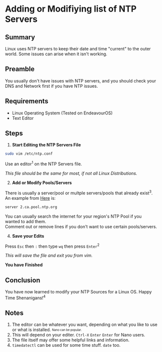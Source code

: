 # Adding or Modifiying list of NTP Servers

## Summary

Linux uses NTP servers to keep their date and time "current" to the outer world. Some issues can arise when it isn't working.  

## Preamble  

You usually don't have issues with NTP servers, and you should check your DNS and Network first if you have NTP issues.

## Requirements

- Linux Operating System (Tested on EndeavourOS)
- Text Editor

## Steps

1. **Start Editing the NTP Servers File**  

```bash copy
sudo vim /etc/ntp.conf
```  
Use an editor<sup>1</sup> on the NTP Servers file.  

*This file should be the same for most, if not all Linux Distributions.*

2. **Add or Modify Pools/Servers**  

There is usually a server/pool or multple servers/pools that already exist<sup>3</sup>.  
An example from [Here](https://www.ntppool.org/zone/ca) is:  
```bash copy
server 2.ca.pool.ntp.org
```  

You can usually search the internet for your region's NTP Pool if you wanted to add them.  
Comment out or remove lines if you don't want to use certain pools/servers.

4. **Save your Edits**  

Press `Esc` then `:` then type `wq` then press `Enter`<sup>2</sup>  

*This will save the file and exit you from vim.*  

**You have Finished**  

## Conclusion  

You have now learned to modify your NTP Sources for a Linux OS. Happy Time Shenanigans!<sup>4</sup>

## Notes  

1. The editor can be whatever you want, depending on what you like to use or what is installed. <sub><sup>Nano can be popular.</sup></sub>  
2. This will depend on your editer. `Ctrl-X` `Enter` `Enter` for Nano users.  
3. The file itself may offer some helpful links and information.  
4. `timedatectl` can be used for some time stuff. `date` too.